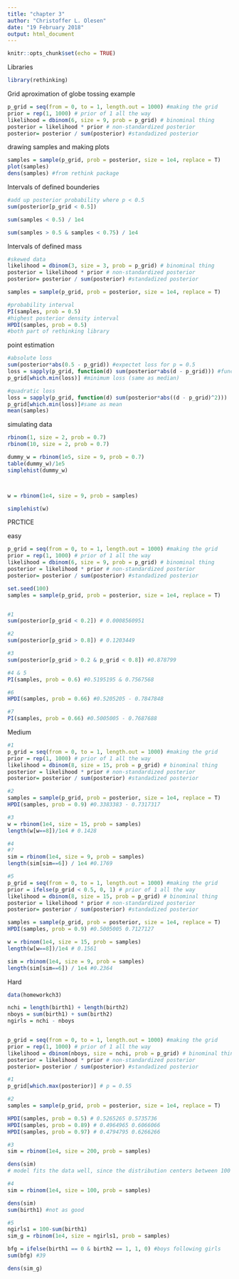 ```yaml
---
title: "chapter 3"
author: "Christoffer L. Olesen"
date: "19 February 2018"
output: html_document
---
```


```r
knitr::opts_chunk$set(echo = TRUE)
```


Libraries
```r
library(rethinking)
```



Grid aproximation of globe tossing example
```r
p_grid = seq(from = 0, to = 1, length.out = 1000) #making the grid
prior = rep(1, 1000) # prior of 1 all the way
likelihood = dbinom(6, size = 9, prob = p_grid) # binominal thing
posterior = likelihood * prior # non-standardized posterior
posterior= posterior / sum(posterior) #standadized posterior
```


drawing samples and making plots
```r
samples = sample(p_grid, prob = posterior, size = 1e4, replace = T)
plot(samples)
dens(samples) #from rethink package 
```


Intervals of defined bounderies
```r
#add up posterior probability where p < 0.5
sum(posterior[p_grid < 0.5])

sum(samples < 0.5) / 1e4

sum(samples > 0.5 & samples < 0.75) / 1e4


```


Intervals of defined mass
```r
#skewed data
likelihood = dbinom(3, size = 3, prob = p_grid) # binominal thing
posterior = likelihood * prior # non-standardized posterior
posterior= posterior / sum(posterior) #standadized posterior

samples = sample(p_grid, prob = posterior, size = 1e4, replace = T)

#probability interval
PI(samples, prob = 0.5)
#highest posterior density interval
HPDI(samples, prob = 0.5)
#both part of rethinking library
```

point estimation
```r

#absolute loss
sum(posterior*abs(0.5 - p_grid)) #expectet loss for p = 0.5
loss = sapply(p_grid, function(d) sum(posterior*abs(d - p_grid))) #function that calulates loss for all grid values
p_grid[which.min(loss)] #minimum loss (same as median)

#quadratic loss
loss = sapply(p_grid, function(d) sum(posterior*abs((d - p_grid)^2)))
p_grid[which.min(loss)]#same as mean
mean(samples)
```


simulating data
```r
rbinom(1, size = 2, prob = 0.7)
rbinom(10, size = 2, prob = 0.7)

dummy_w = rbinom(1e5, size = 9, prob = 0.7)
table(dummy_w)/1e5
simplehist(dummy_w)



w = rbinom(1e4, size = 9, prob = samples)

simplehist(w)
```




PRCTICE

easy
```r
p_grid = seq(from = 0, to = 1, length.out = 1000) #making the grid
prior = rep(1, 1000) # prior of 1 all the way
likelihood = dbinom(6, size = 9, prob = p_grid) # binominal thing
posterior = likelihood * prior # non-standardized posterior
posterior= posterior / sum(posterior) #standadized posterior

set.seed(100)
samples = sample(p_grid, prob = posterior, size = 1e4, replace = T)


#1
sum(posterior[p_grid < 0.2]) # 0.0008560951

#2
sum(posterior[p_grid > 0.8]) # 0.1203449

#3
sum(posterior[p_grid > 0.2 & p_grid < 0.8]) #0.878799

#4 & 5
PI(samples, prob = 0.6) #0.5195195 & 0.7567568 

#6
HPDI(samples, prob = 0.66) #0.5205205 - 0.7847848 

#7
PI(samples, prob = 0.66) #0.5005005 - 0.7687688 
```


Medium
```r
#1
p_grid = seq(from = 0, to = 1, length.out = 1000) #making the grid
prior = rep(1, 1000) # prior of 1 all the way
likelihood = dbinom(8, size = 15, prob = p_grid) # binominal thing
posterior = likelihood * prior # non-standardized posterior
posterior= posterior / sum(posterior) #standadized posterior

#2
samples = sample(p_grid, prob = posterior, size = 1e4, replace = T)
HPDI(samples, prob = 0.9) #0.3383383 - 0.7317317 

#3
w = rbinom(1e4, size = 15, prob = samples)
length(w[w==8])/1e4 # 0.1428

#4
#?
sim = rbinom(1e4, size = 9, prob = samples)
length(sim[sim==6]) / 1e4 #0.1769

#5
p_grid = seq(from = 0, to = 1, length.out = 1000) #making the grid
prior = ifelse(p_grid < 0.5, 0, 1) # prior of 1 all the way
likelihood = dbinom(8, size = 15, prob = p_grid) # binominal thing
posterior = likelihood * prior # non-standardized posterior
posterior= posterior / sum(posterior) #standadized posterior

samples = sample(p_grid, prob = posterior, size = 1e4, replace = T)
HPDI(samples, prob = 0.9) #0.5005005 0.7127127 

w = rbinom(1e4, size = 15, prob = samples)
length(w[w==8])/1e4 # 0.1561

sim = rbinom(1e4, size = 9, prob = samples)
length(sim[sim==6]) / 1e4 #0.2364

```


Hard
```r
data(homeworkch3)

nchi = length(birth1) + length(birth2)
nboys = sum(birth1) + sum(birth2)
ngirls = nchi - nboys


p_grid = seq(from = 0, to = 1, length.out = 1000) #making the grid
prior = rep(1, 1000) # prior of 1 all the way
likelihood = dbinom(nboys, size = nchi, prob = p_grid) # binominal thing
posterior = likelihood * prior # non-standardized posterior
posterior= posterior / sum(posterior) #standadized posterior

#1
p_grid[which.max(posterior)] # p = 0.55

#2
samples = sample(p_grid, prob = posterior, size = 1e4, replace = T)

HPDI(samples, prob = 0.5) # 0.5265265 0.5735736 
HPDI(samples, prob = 0.89) # 0.4964965 0.6066066 
HPDI(samples, prob = 0.97) # 0.4794795 0.6266266 

#3
sim = rbinom(1e4, size = 200, prob = samples)

dens(sim)
# model fits the data well, since the distribution centers between 100 and 120 (real data 111)

#4
sim = rbinom(1e4, size = 100, prob = samples)

dens(sim)
sum(birth1) #not as good

#5
ngirls1 = 100-sum(birth1)
sim_g = rbinom(1e4, size = ngirls1, prob = samples)

bfg = ifelse(birth1 == 0 & birth2 == 1, 1, 0) #boys following girls
sum(bfg) #39

dens(sim_g)
```

